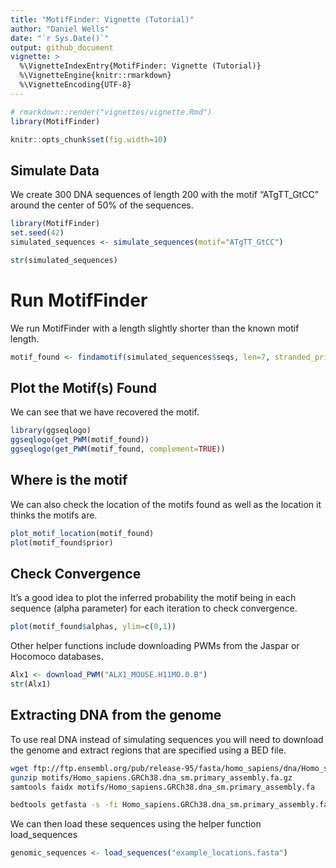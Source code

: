 ```yaml
---
title: "MotifFinder: Vignette (Tutorial)"
author: "Daniel Wells"
date: "`r Sys.Date()`"
output: github_document
vignette: >
  %\VignetteIndexEntry{MotifFinder: Vignette (Tutorial)}
  %\VignetteEngine{knitr::rmarkdown}
  %\VignetteEncoding{UTF-8}
---
```


```r
# rmarkdown::render("vignettes/vignette.Rmd")
library(MotifFinder)
```

```r
knitr::opts_chunk$set(fig.width=10)
```

## Simulate Data
We create 300 DNA sequences of length 200 with the motif "ATgTT_GtCC" around the center of 50% of the sequences.

```r
library(MotifFinder)
set.seed(42)
simulated_sequences <- simulate_sequences(motif="ATgTT_GtCC")

str(simulated_sequences)
```

# Run MotifFinder
We run MotifFinder with a length slightly shorter than the known motif length.

```r
motif_found <- findamotif(simulated_sequences$seqs, len=7, stranded_prior = T, seed = 42)
```

## Plot the Motif(s) Found
We can see that we have recovered the motif.

```r
library(ggseqlogo)
ggseqlogo(get_PWM(motif_found))
ggseqlogo(get_PWM(motif_found, complement=TRUE))
```

## Where is the motif
We can also check the location of the motifs found as well as the location it thinks the motifs are.

```r
plot_motif_location(motif_found)
plot(motif_found$prior)
```


## Check Convergence
It's a good idea to plot the inferred probability the motif being in each sequence (alpha parameter) for each iteration to check convergence.

```r
plot(motif_found$alphas, ylim=c(0,1))
```

Other helper functions include downloading PWMs from the Jaspar or Hocomoco databases.
```r
Alx1 <- download_PWM("ALX1_MOUSE.H11MO.0.B")
str(Alx1)
```

## Extracting DNA from the genome

To use real DNA instead of simulating sequences you will need to download the genome and extract regions that are specified using a BED file.

```bash
wget ftp://ftp.ensembl.org/pub/release-95/fasta/homo_sapiens/dna/Homo_sapiens.GRCh38.dna_sm.primary_assembly.fa.gz
gunzip motifs/Homo_sapiens.GRCh38.dna_sm.primary_assembly.fa.gz
samtools faidx motifs/Homo_sapiens.GRCh38.dna_sm.primary_assembly.fa

bedtools getfasta -s -fi Homo_sapiens.GRCh38.dna_sm.primary_assembly.fa -bed example_locations.bed -name > example_locations.fasta
```

We can then load these sequences using the helper function load_sequences

```r
genomic_sequences <- load_sequences("example_locations.fasta")
```

